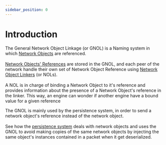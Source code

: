 ```yaml
---
sidebar_position: 0
---
```



# Introduction
<p>
    The General Network Object Linkage (or <orange>GNOL</orange>) is a <orange>Naming system</orange> in which
    <a href={pages.gnom.naming.no}> Network Objects</a> are referenced.<br></br>
    <a href={pages.gnom.naming.nor}> Network Objects' References</a> are stored in the GNOL,
    and each peer of the network handle their own set of Network Object Reference using
    <a href={pages.gnom.naming.nol}> Network Object Linkers</a> (or <orange>NOLs</orange>).<br></br>
    A <orange>NOL</orange> is in charge of <orange>binding</orange> a <orange>Network Object</orange> to it's <orange>reference </orange>
    and provides information about the presence of a Network Object's reference in the linker.
    This way, an engine can wonder if another engine have a bound value for a given reference
</p>

<p>
    The <orange>GNOL</orange> is mainly used by the persistence system, in order to send a network object's reference instead of the network object.<br></br>
    See how the <a href={pages.gnom.persistence}>persistence system</a> deals with network objects and uses the GNOL to avoid making copies of the same network objects
    by injecting the same object's instances contained in a packet when it get deserialized.
</p>